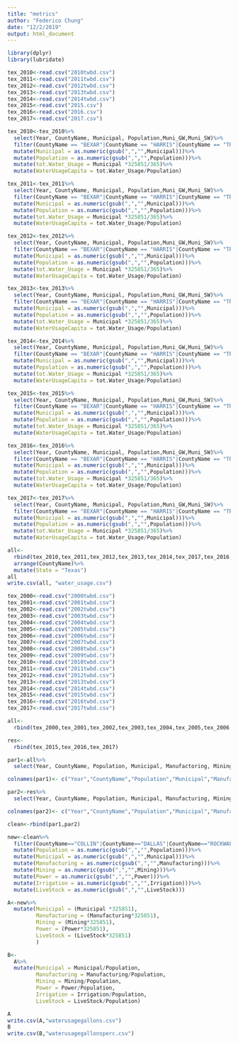 ```yaml
---
title: "metrics"
author: "Federico Chung"
date: "12/2/2019"
output: html_document
---
```


```r
library(dplyr)
library(lubridate)
```


```r
tex_2010<-read.csv("2010twbd.csv")
tex_2011<-read.csv("2011twbd.csv")
tex_2012<-read.csv("2012twbd.csv")
tex_2013<-read.csv("2013twbd.csv")
tex_2014<-read.csv("2014twbd.csv")
tex_2015<-read.csv("2015.csv")
tex_2016<-read.csv("2016.csv")
tex_2017<-read.csv("2017.csv")
```

```r
tex_2010<-tex_2010%>%
  select(Year, CountyName, Municipal, Population,Muni_GW,Muni_SW)%>%
  filter(CountyName == "BEXAR"|CountyName == "HARRIS"|CountyName == "TRAVIS"|CountyName == "DALLAS"|CountyName == "HIDALGO"|CountyName == "EL PASO")%>%
  mutate(Municipal = as.numeric(gsub(",","",Municipal)))%>%
  mutate(Population = as.numeric(gsub(",","",Population)))%>%
  mutate(tot.Water_Usage = Municipal *325851/365)%>%
  mutate(WaterUsageCapita = tot.Water_Usage/Population)

tex_2011<-tex_2011%>%
  select(Year, CountyName, Municipal, Population,Muni_GW,Muni_SW)%>%
  filter(CountyName == "BEXAR"|CountyName == "HARRIS"|CountyName == "TRAVIS"|CountyName == "DALLAS"|CountyName == "HIDALGO"|CountyName == "EL PASO")%>%
  mutate(Municipal = as.numeric(gsub(",","",Municipal)))%>%
  mutate(Population = as.numeric(gsub(",","",Population)))%>%
  mutate(tot.Water_Usage = Municipal *325851/365)%>%
  mutate(WaterUsageCapita = tot.Water_Usage/Population)

tex_2012<-tex_2012%>%
  select(Year, CountyName, Municipal, Population,Muni_GW,Muni_SW)%>%
  filter(CountyName == "BEXAR"|CountyName == "HARRIS"|CountyName == "TRAVIS"|CountyName == "DALLAS"|CountyName == "HIDALGO"|CountyName == "EL PASO")%>%
  mutate(Municipal = as.numeric(gsub(",","",Municipal)))%>%
  mutate(Population = as.numeric(gsub(",","",Population)))%>%
  mutate(tot.Water_Usage = Municipal *325851/365)%>%
  mutate(WaterUsageCapita = tot.Water_Usage/Population)

tex_2013<-tex_2013%>%
  select(Year, CountyName, Municipal, Population,Muni_GW,Muni_SW)%>%
  filter(CountyName == "BEXAR"|CountyName == "HARRIS"|CountyName == "TRAVIS"|CountyName == "DALLAS"|CountyName == "HIDALGO"|CountyName == "EL PASO")%>%
  mutate(Municipal = as.numeric(gsub(",","",Municipal)))%>%
  mutate(Population = as.numeric(gsub(",","",Population)))%>%
  mutate(tot.Water_Usage = Municipal *325851/365)%>%
  mutate(WaterUsageCapita = tot.Water_Usage/Population)

tex_2014<-tex_2014%>%
  select(Year, CountyName, Municipal, Population,Muni_GW,Muni_SW)%>%
  filter(CountyName == "BEXAR"|CountyName == "HARRIS"|CountyName == "TRAVIS"|CountyName == "DALLAS"|CountyName == "HIDALGO"|CountyName == "EL PASO")%>%
  mutate(Municipal = as.numeric(gsub(",","",Municipal)))%>%
  mutate(Population = as.numeric(gsub(",","",Population)))%>%
  mutate(tot.Water_Usage = Municipal *325851/365)%>%
  mutate(WaterUsageCapita = tot.Water_Usage/Population)

tex_2015<-tex_2015%>%
  select(Year, CountyName, Municipal, Population,Muni_GW,Muni_SW)%>%
  filter(CountyName == "BEXAR"|CountyName == "HARRIS"|CountyName == "TRAVIS"|CountyName == "DALLAS"|CountyName == "HIDALGO"|CountyName == "EL PASO")%>%
  mutate(Municipal = as.numeric(gsub(",","",Municipal)))%>%
  mutate(Population = as.numeric(gsub(",","",Population)))%>%
  mutate(tot.Water_Usage = Municipal *325851/365)%>%
  mutate(WaterUsageCapita = tot.Water_Usage/Population)

tex_2016<-tex_2016%>%
  select(Year, CountyName, Municipal, Population,Muni_GW,Muni_SW)%>%
  filter(CountyName == "BEXAR"|CountyName == "HARRIS"|CountyName == "TRAVIS"|CountyName == "DALLAS"|CountyName == "HIDALGO"|CountyName == "EL PASO")%>%
  mutate(Municipal = as.numeric(gsub(",","",Municipal)))%>%
  mutate(Population = as.numeric(gsub(",","",Population)))%>%
  mutate(tot.Water_Usage = Municipal *325851/365)%>%
  mutate(WaterUsageCapita = tot.Water_Usage/Population)

tex_2017<-tex_2017%>%
  select(Year, CountyName, Municipal, Population,Muni_GW,Muni_SW)%>%
  filter(CountyName == "BEXAR"|CountyName == "HARRIS"|CountyName == "TRAVIS"|CountyName == "DALLAS"|CountyName == "HIDALGO"|CountyName == "EL PASO")%>%
  mutate(Municipal = as.numeric(gsub(",","",Municipal)))%>%
  mutate(Population = as.numeric(gsub(",","",Population)))%>%
  mutate(tot.Water_Usage = Municipal *325851/365)%>%
  mutate(WaterUsageCapita = tot.Water_Usage/Population)

```

```r
all<-
  rbind(tex_2010,tex_2011,tex_2012,tex_2013,tex_2014,tex_2017,tex_2016,tex_2015)%>%
  arrange(CountyName)%>%
  mutate(State = "Texas")
all
write.csv(all, "water_usage.csv")
```

```r
tex_2000<-read.csv("2000twbd.csv")
tex_2001<-read.csv("2001twbd.csv")
tex_2002<-read.csv("2002twbd.csv")
tex_2003<-read.csv("2003twbd.csv")
tex_2004<-read.csv("2004twbd.csv")
tex_2005<-read.csv("2005twbd.csv")
tex_2006<-read.csv("2006twbd.csv")
tex_2007<-read.csv("2007twbd.csv")
tex_2008<-read.csv("2008twbd.csv")
tex_2009<-read.csv("2009twbd.csv")
tex_2010<-read.csv("2010twbd.csv")
tex_2011<-read.csv("2011twbd.csv")
tex_2012<-read.csv("2012twbd.csv")
tex_2013<-read.csv("2013twbd.csv")
tex_2014<-read.csv("2014twbd.csv")
tex_2015<-read.csv("2015twbd.csv")
tex_2016<-read.csv("2016twbd.csv")
tex_2017<-read.csv("2017twbd.csv")

all<-
  rbind(tex_2000,tex_2001,tex_2002,tex_2003,tex_2004,tex_2005,tex_2006,tex_2007,tex_2008,tex_2009,tex_2010,tex_2011,tex_2012,tex_2013,tex_2014)

res<-
  rbind(tex_2015,tex_2016,tex_2017)
```

```r
par1<-all%>%
  select(Year, CountyName, Population, Municipal, Manufactoring, Mining, SteamElectric, Irrigation, LiveStock)

colnames(par1)<- c("Year","CountyName","Population","Municipal","Manufacturing","Mining","Power","Irrigation","LiveStock")

par2<-res%>%
  select(Year, CountyName, Population, Municipal, Manufacturing, Mining, Power, Irrigation, LiveStock)

colnames(par2)<- c("Year","CountyName","Population","Municipal","Manufacturing","Mining","Power","Irrigation","LiveStock")
```


```r
clean<-rbind(par1,par2)

new<-clean%>%
  filter(CountyName=="COLLIN"|CountyName=="DALLAS"|CountyName=="ROCKWALL"|CountyName=="KAUFMAN"|CountyName=="HUNT")%>%
  mutate(Population = as.numeric(gsub(",","",Population)))%>%
  mutate(Municipal = as.numeric(gsub(",","",Municipal)))%>%
  mutate(Manufacturing = as.numeric(gsub(",","",Manufacturing)))%>%
  mutate(Mining = as.numeric(gsub(",","",Mining)))%>%
  mutate(Power = as.numeric(gsub(",","",Power)))%>%
  mutate(Irrigation = as.numeric(gsub(",","",Irrigation)))%>%
  mutate(LiveStock = as.numeric(gsub(",","",LiveStock)))

A<-new%>%
  mutate(Municipal = (Municipal *325851),
         Manufacturing = (Manufacturing*325851),
         Mining = (Mining*325851),
         Power = (Power*325851),
         LiveStock = (LiveStock*325851)
         )

B<-
  A%>%
  mutate(Municipal = Municipal/Population,
         Manufacturing = Manufacturing/Population,
         Mining = Mining/Population,
         Power = Power/Population,
         Irrigation = Irrigation/Population,
         LiveStock = LiveStock/Population)

A
write.csv(A,"waterusagegallons.csv")
B
write.csv(B,"waterusagegallonsperc.csv")

```









